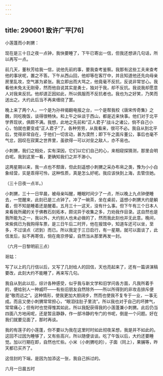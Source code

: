```yaml
---
---
---
```

title: 290601 致许广平[76]
---




小莲蓬而小刺猬：

现在是三十日之夜一点钟，我快要睡了，下午已寄出一信，但我还想讲几句话，所以再写一点。

前几天，董秋芳给我一信，说他先前的事，要我查考鉴察。我那有这些工夫来查考他的事状呢，置之不答。下午从西山回，他却等在客厅中，并且知道他还先向母亲房里乱攻，空气甚为紧张。我立即出而大骂之，他竟毫不反抗，反说非常甘心。我看他未免太无刚骨，然而他自说其实是勇士，独对于我，却不反抗。我说我却愿意人对我来反抗。他却道正因如此，所以佩服而不反抗者也。我也为之好笑，乃笑而送出之。大约此后当不再来缠绕了罢。

晚上来了两个人，一个是为孙祥偈翻电报之台，一个是帮我校《唐宋传奇集》之魏，同吃晚饭，谈得很畅快。和上午之纵谈于西山，都是近来快事。他们对于北平学界现状，俱颇不满。我想，此地之先前和“正人君子”战斗之诸公，倘不自己小心，怕就也要变成“正人君子”了。各种劳劳，从我看来，很可不必。我自从到北平后，觉得非常自在，于他们一切言动，甚为漠然；即下午之面斥董公，事后也毫不气忿，因叹在寂寞之世界里，虽欲得一可以对垒之敌人，亦不易也。

小刺猬，我们之相处，实有深因，它们以它们自己的心，来相窥探猜测，那里会明白呢。我到这里一看，更确知我们之并不渺小。

这两星期以来，我一点也不颓唐，但此刻遥想小刺猬之采办布帛之类，豫为小小白象经营，实是乖得可怜，这种性质，真是怎么好呢。我应该快到上海，去管住她。

（三十日夜一点半。）

小刺猬，三十一日早晨，被母亲叫醒，睡眠时间少了一点，所以晚上九点钟便睡去，一觉醒来，此刻已是三点钟了。冲了一碗茶，坐在桌前，遥想小刺猬大约是躺着，但不知是睡着还是醒着。五月三十一这天，没有什么事。但下午有三个日本人来看我所藏的关于佛教石刻拓本，颇诧异于收集之多，力劝我作目录。这自然也是我所能为之一，我以外，大约别人也未必做的了，然而我此刻也并无此意。晚间，宋紫佩已为我购得车票，是三日午后二时开，他在报馆中，知道车还可以坐，至多，不过误点（迟到）而已。所以我定于三日启行，有一星期，就可以面谈了，此信发后，拟不再寄信，倘在南京停留，自然当从那里再发一封。

（六月一日黎明前三点）

哥姑：

写了以上的几行信以后，又写了几封给人的回信，天也亮起来了，还有一篇讲演稿要改，此刻大约不能睡了，再来写几句。

我自从到此以后，综计各种感受，似乎我与新文学和旧学问各方面，凡我所着手的，便给别人一种威吓——有些旧朋友自然除外——所以所得到的非攻击排斥便是“敬而远之”。这种情形，使我更加大胆阔步，然而也使我不复专于一业，一事无成。而且又使小刺猬常常担心，“眼泪往肚子里流”。所以我也对于自己的坏脾气，常常痛心；但有时也觉得惟其如此，所以我配获得我的小莲蓬兼小刺猬。此后仍当四面八方地闹呢，还是暂且静静，作一部冷静的专门的书呢，倒是一个问题。好在我们就要见面了，那时再谈。

我的有莲子的小莲蓬，你不要以为我在这里时时如此彻夜呆想，我是并不如此的。这回不过因为睡够了，又有些高兴，所以随便谈谈。吃了午饭以后，大约还要睡觉。加以行期在即，自然也忙些。小米（小刺猬吃的），子面（同上），果脯等，昨天都已买齐了。

这信封的下端，是因为加添这一张，我自己拆过的。

六月一日晨五时